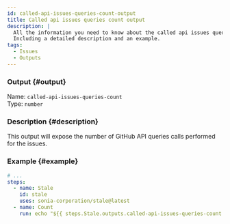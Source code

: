 ```yaml
---
id: called-api-issues-queries-count-output
title: Called api issues queries count output
description: |
  All the information you need to know about the called api issues queries count output.
  Including a detailed description and an example.
tags:
  - Issues
  - Outputs
---
```


### Output {#output}

Name: `called-api-issues-queries-count`  
Type: `number`

### Description {#description}

This output will expose the number of GitHub API queries calls performed for the issues.

### Example {#example}

```yml {6-7}
# ...
steps:
  - name: Stale
    id: stale
    uses: sonia-corporation/stale@latest
  - name: Count
    run: echo "${{ steps.Stale.outputs.called-api-issues-queries-count }}"
```
